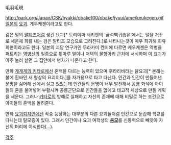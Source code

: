 毛羽毛現

http://park.org/Japan/CSK/hyakki/obake100/obake/jyuui/ame/keukegen.gif
[[일본]]의 [[요괴]]. 게우케겐이라고도 한다.

검은 털의 [[말티즈]]처럼 생긴 요괴[* 토리야마 세키엔의 '금석백귀습유'에서는 털을 거꾸로 세운체 화를 내는 검은 말티즈 모습으로 그려진다.]로 나타나는것이 매우 희귀해 희유희현이라고도 한다.
일본의 괴담 연구가인 무라카미 켄지에 다르면 케우케겐은 역병을 퍼트리는 [[역병신]]의 일종으로 툇마루 밑이나 저택의 물항아리 근처에 서식하며 이 요괴가 아주 눌러 살면 그 집안에서 병자가 나온다고 한다.

만화 [[게게게의 키타로]]에선 혼백을 다르는 능력이 있으며 후라리비라는 닭요괴[* 본래는 불에 휩싸인 새 형상의 요괴이다.]를 자가용으로 타고 다닌다. 인간과 인간이 만들어낸 문명을 싫어해 산에서 살고 있었는데 인간들의 문명이 너무 발전해서 [[공룡]] 화석에 아이들의 혼을 불어넣어 부활시켜 공룡군단으로 인간들을 없에고 태고적 세상으로 만들 계획을 세운다.
그러나 [[키타로]]의 방해로 실패하고 자신의 존재에 대해 비밀로 하는 조건으로 아이들의 혼백을 돌려준다.

만화 [[요괴퇴치인]]에선 작중 등장하는 대부분의 다른 요괴들처럼 인간으로 둔갑해 학교를 다니는데 탈모증이 있다. 그래서 인간이나 요괴 여학생의 '''[[음모]]'''를 신통력으로 빼앗아 자신의 머리에 이식한다(...).

[[각주]]

